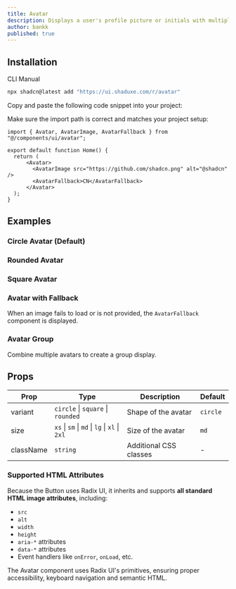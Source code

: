 ```yaml
---
title: Avatar
description: Displays a user's profile picture or initials with multiple variants and sizes.
author: bankk
published: true
---
```


## Installation

<Tabs defaultValue="cli">

<TabsList>
  <TabsTrigger value="cli">CLI</TabsTrigger>
  <TabsTrigger value="manual">Manual</TabsTrigger>
</TabsList>

<TabsContent value="cli">

```bash
npx shadcn@latest add "https://ui.shaduxe.com/r/avatar"
```

</TabsContent>

<TabsContent value="manual">

<Steps>

<Step title="Copy the Code">
    Copy and paste the following code snippet into your project:
</Step>

<ComponentSource name="avatar" />

<Step>Make sure the import path is correct and matches your project setup:</Step>

```tsx {1,5-8} showLineNumbers
import { Avatar, AvatarImage, AvatarFallback } from "@/components/ui/avatar";

export default function Home() {
  return (
      <Avatar>
        <AvatarImage src="https://github.com/shadcn.png" alt="@shadcn" />
        <AvatarFallback>CN</AvatarFallback>
      </Avatar>
  );
}
```

</Steps>

</TabsContent>

</Tabs>

## Examples

### Circle Avatar (Default)

<ComponentPreview name="avatar-circle-example" />

### Rounded Avatar

<ComponentPreview name="avatar-rounded-example" />

### Square Avatar

<ComponentPreview name="avatar-square-example" />

### Avatar with Fallback

When an image fails to load or is not provided, the `AvatarFallback` component is displayed.

<ComponentPreview name="avatar-fallback-example" />

### Avatar Group

Combine multiple avatars to create a group display.

<ComponentPreview name="avatar-group-example" />

## Props

| Prop     | Type                | Description                                | Default   |
|----------|---------------------|--------------------------------------------|-----------| 
| variant  | `circle` \| `square` \| `rounded` | Shape of the avatar | `circle`  |
| size     | `xs` \| `sm` \| `md` \| `lg` \| `xl` \| `2xl` | Size of the avatar | `md` |
| className| `string`            | Additional CSS classes                     | -         |

### Supported HTML Attributes

Because the Button uses Radix UI, it inherits and supports **all standard HTML image attributes**, including:

- `src`
- `alt`
- `width`
- `height`
- `aria-*` attributes
- `data-*` attributes
- Event handlers like `onError`, `onLoad`, etc.

The Avatar component uses Radix UI's primitives, ensuring proper accessibility, keyboard navigation and semantic HTML.